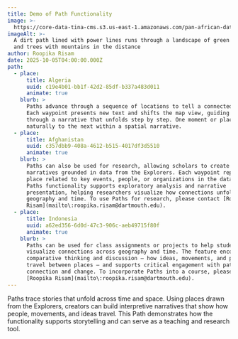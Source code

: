 ```yaml
---
title: Demo of Path Functionality
image: >-
  https://core-data-tina-cms.s3.us-east-1.amazonaws.com/pan-african-data-content/road-7350208_1280.jpg
imageAlt: >-
  A dirt path lined with power lines runs through a landscape of green plants
  and trees with mountains in the distance
author: Roopika Risam
date: 2025-10-05T04:00:00.000Z
path:
  - place:
      title: Algeria
      uuid: c19e4b01-bb1f-42d2-85df-b337a483d011
      animate: true
    blurb: >
      Paths advance through a sequence of locations to tell a connected story.
      Each waypoint presents new text and shifts the map view, guiding users
      through a narrative that unfolds step by step. One moment or place leads
      naturally to the next within a spatial narrative.
  - place:
      title: Afghanistan
      uuid: c357dbb9-408a-4612-b515-4017df3d5510
      animate: true
    blurb: >
      Paths can also be used for research, allowing scholars to create spatial
      narratives grounded in data from the Explorers. Each waypoint represents a
      place related to key events, people, or organizations in the database. The
      Paths functionality supports exploratory analysis and narrative
      presentation, helping researchers visualize how connections unfold across
      geography and time. To use Paths for research, please contact [Roopika
      Risam](mailto\:roopika.risam@dartmouth.edu).
  - place:
      title: Indonesia
      uuid: a62ed356-6d0d-47c3-906c-aeb49715f80f
      animate: true
    blurb: >
      Paths can be used for class assignments or projects to help students
      visualize connections across geography and time. The feature encourages
      comparative thinking and discussion — how ideas, movements, and people
      travel between places — and supports critical engagement with patterns of
      connection and change. To incorporate Paths into a course, please contact
      [Roopika Risam](mailto\:roopika.risam@dartmouth.edu).
---
```


Paths trace stories that unfold across time and space. Using places drawn from the Explorers, creators can build interpretive narratives that show how people, movements, and ideas travel. This Path demonstrates how the functionality supports storytelling and can serve as a teaching and research tool.

